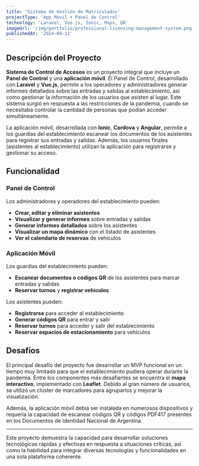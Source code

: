 ```yaml
---
title: 'Sistema de Gestión de Matriculados'
projectType: 'App Móvil + Panel de Control'
technology: 'Laravel, Vue.js, Ionic, Maps, QR'
imageUrl: '/img/portfolio/professional-licensing-management-system.png'
publishedAt: '2024-04-11'
---
```

## Descripción del Proyecto

**Sistema de Control de Accesos** es un proyecto integral que incluye un **Panel de Control** y una **aplicación móvil**. El Panel de Control, desarrollado con **Laravel** y **Vue.js**, permite a los operadores y administradores generar informes detallados sobre las entradas y salidas al establecimiento, así como gestionar la información de los usuarios que asisten al lugar. Este sistema surgió en respuesta a las restricciones de la pandemia, cuando se necesitaba controlar la cantidad de personas que podían acceder simultáneamente.

La aplicación móvil, desarrollada con **Ionic**, **Cordova** y **Angular**, permite a los guardias del establecimiento escanear los documentos de los asistentes para registrar sus entradas y salidas. Además, los usuarios finales (asistentes al establecimiento) utilizan la aplicación para registrarse y gestionar su acceso.

## Funcionalidad

### Panel de Control

Los administradores y operadores del establecimiento pueden:

- **Crear, editar y eliminar asistentes**
- **Visualizar y generar informes** sobre entradas y salidas
- **Generar informes detallados** sobre los asistentes
- **Visualizar un mapa dinámico** con el listado de asistentes
- **Ver el calendario de reservas** de vehículos

### Aplicación Móvil

Los guardias del establecimiento pueden:

- **Escanear documentos o códigos QR** de los asistentes para marcar entradas y salidas
- **Reservar turnos** y **registrar vehículos**

Los asistentes pueden:

- **Registrarse** para acceder al establecimiento
- **Generar códigos QR** para entrar y salir
- **Reservar turnos** para acceder y salir del establecimiento
- **Reservar espacios de estacionamiento** para vehículos

## Desafíos

El principal desafío del proyecto fue desarrollar un MVP funcional en un tiempo muy limitado para que el establecimiento pudiera operar durante la pandemia. Entre los componentes más desafiantes se encuentra el **mapa interactivo**, implementado con **Leaflet**. Debido al gran número de usuarios, se utilizó un clúster de marcadores para agruparlos y mejorar la visualización.

Además, la aplicación móvil debía ser instalada en numerosos dispositivos y requería la capacidad de escanear códigos QR y códigos PDF417 presentes en los Documentos de Identidad Nacional de Argentina.

---

Este proyecto demuestra la capacidad para desarrollar soluciones tecnológicas rápidas y efectivas en respuesta a situaciones críticas, así como la habilidad para integrar diversas tecnologías y funcionalidades en una sola plataforma coherente.
